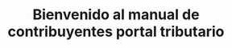 ---
title: Bienvenido al manual de contribuyentes portal tributario
description: Manual de usuario contribuyente portal.
template: splash
hero:
  tagline: Bienvenido al portal tributario
  image:
   file: ../../assets/aireportal.png
  actions:
    - text: Ingresar
      link: /rit/rit/
      icon: right-arrow

---